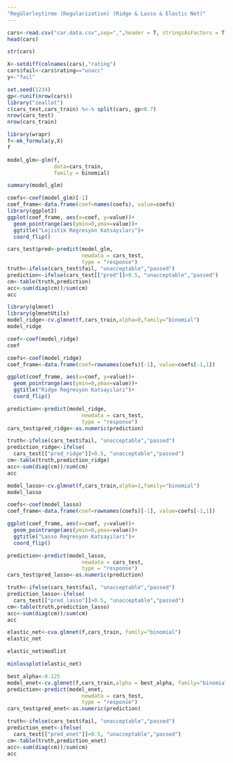 ```yaml
---
"Regülerleştirme (Regularization) (Ridge & Lasso & Elastic Net)" 
---
```


```r
cars<-read.csv("car.data.csv",sep=",",header = T, stringsAsFactors = T)
head(cars)
```
```r
str(cars)
```
```r
X<-setdiff(colnames(cars),"rating")
cars$fail<-cars$rating=="unacc"
y<-"fail"
```

```r
set.seed(1234)
gp<-runif(nrow(cars))
library("zeallot")
c(cars_test,cars_train) %<-% split(cars, gp<0.7)
nrow(cars_test)
nrow(cars_train)
```
```r
library(wrapr)
f<-mk_formula(y,X)
f
```
```r
model_glm<-glm(f, 
               data=cars_train,
               family = binomial)
```
```r
summary(model_glm)
```
```r
coefs<-coef(model_glm)[-1]
coef_frame<-data.frame(coef=names(coefs), value=coefs)
library(ggplot2)
ggplot(coef_frame, aes(x=coef, y=value))+
  geom_pointrange(aes(ymin=0,ymax=value))+
  ggtitle("Lojistik Regresyon Katsayıları")+
  coord_flip()
```
```r
cars_test$pred<-predict(model_glm,
                        newdata = cars_test,
                        type = "response")
truth<-ifelse(cars_test$fail, "unacceptable","passed")
prediction<-ifelse(cars_test[["pred"]]>0.5, "unacceptable","passed")
cm<-table(truth,prediction)
acc<-sum(diag(cm))/sum(cm)
acc
```
```r
library(glmnet)
library(glmnetUtils)
model_ridge<-cv.glmnet(f,cars_train,alpha=0,family="binomial")
model_ridge
```
```r
coef<-coef(model_ridge)
coef
```
```r
coefs<-coef(model_ridge)
coef_frame<-data.frame(coef=rownames(coefs)[-1], value=coefs[-1,1])

ggplot(coef_frame, aes(x=coef, y=value))+
  geom_pointrange(aes(ymin=0,ymax=value))+
  ggtitle("Ridge Regresyon Katsayıları")+
  coord_flip()
```

```r
prediction<-predict(model_ridge,
                        newdata = cars_test,
                        type = "response")
cars_test$pred_ridge<-as.numeric(prediction)

truth<-ifelse(cars_test$fail, "unacceptable","passed")
prediction_ridge<-ifelse(
  cars_test[["pred_ridge"]]>0.5, "unacceptable","passed")
cm<-table(truth,prediction_ridge)
acc<-sum(diag(cm))/sum(cm)
acc
```
```r
model_lasso<-cv.glmnet(f,cars_train,alpha=1,family="binomial")
model_lasso
```
```r
coefs<-coef(model_lasso)
coef_frame<-data.frame(coef=rownames(coefs)[-1], value=coefs[-1,1])

ggplot(coef_frame, aes(x=coef, y=value))+
  geom_pointrange(aes(ymin=0,ymax=value))+
  ggtitle("Lasso Regresyon Katsayıları")+
  coord_flip()
```

```r
prediction<-predict(model_lasso,
                        newdata = cars_test,
                        type = "response")
cars_test$pred_lasso<-as.numeric(prediction)

truth<-ifelse(cars_test$fail, "unacceptable","passed")
prediction_lasso<-ifelse(
  cars_test[["pred_lasso"]]>0.5, "unacceptable","passed")
cm<-table(truth,prediction_lasso)
acc<-sum(diag(cm))/sum(cm)
acc
```
```r
elastic_net<-cva.glmnet(f,cars_train, family="binomial")
elastic_net
```
```r
elastic_net$modlist
```

```r
minlossplot(elastic_net)
```
```r
best_alpha<-0.125
model_enet<-cv.glmnet(f,cars_train,alpha = best_alpha, family="binomial")
prediction<-predict(model_enet,
                        newdata = cars_test,
                        type = "response")
cars_test$pred_enet<-as.numeric(prediction)

truth<-ifelse(cars_test$fail, "unacceptable","passed")
prediction_enet<-ifelse(
  cars_test[["pred_enet"]]>0.5, "unacceptable","passed")
cm<-table(truth,prediction_enet)
acc<-sum(diag(cm))/sum(cm)
acc
```












































































































